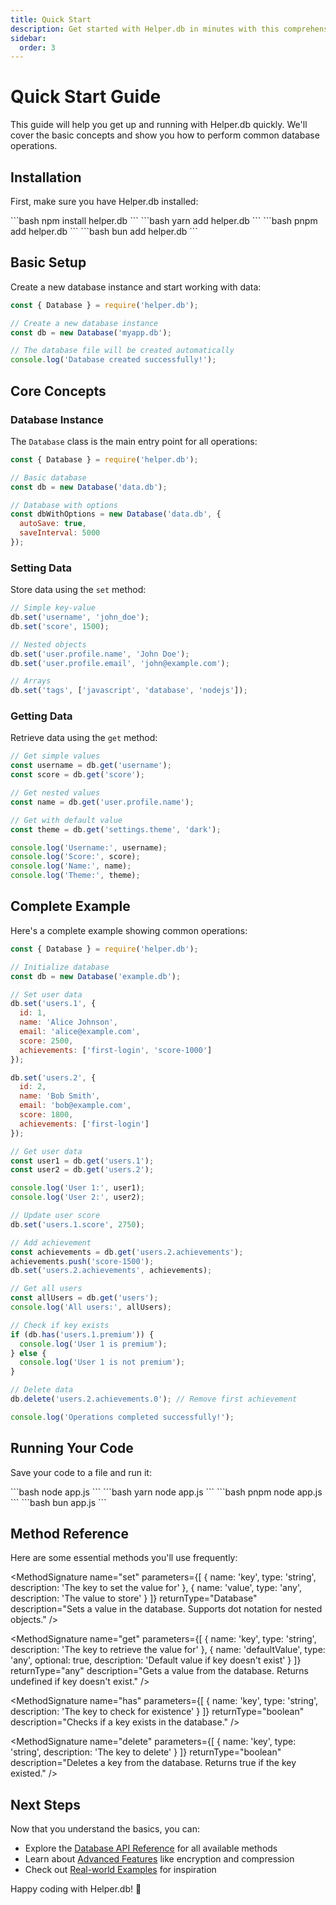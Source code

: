 ```yaml
---
title: Quick Start
description: Get started with Helper.db in minutes with this comprehensive guide.
sidebar:
  order: 3
---
```



# Quick Start Guide

This guide will help you get up and running with Helper.db quickly. We'll cover the basic concepts and show you how to perform common database operations.

## Installation

First, make sure you have Helper.db installed:

<Tabs>
  <TabItem label="npm">
  ```bash
  npm install helper.db
  ```
  </TabItem>
  <TabItem label="yarn">
  ```bash
  yarn add helper.db
  ```
  </TabItem>
  <TabItem label="pnpm">
  ```bash
  pnpm add helper.db
  ```
  </TabItem>
  <TabItem label="bun">
  ```bash
  bun add helper.db
  ```
  </TabItem>
</Tabs>

## Basic Setup

Create a new database instance and start working with data:

```javascript title="app.js"
const { Database } = require('helper.db');

// Create a new database instance
const db = new Database('myapp.db');

// The database file will be created automatically
console.log('Database created successfully!');
```

## Core Concepts

### Database Instance

The `Database` class is the main entry point for all operations:

```javascript title="Creating Database"
const { Database } = require('helper.db');

// Basic database
const db = new Database('data.db');

// Database with options
const dbWithOptions = new Database('data.db', {
  autoSave: true,
  saveInterval: 5000
});
```

### Setting Data

Store data using the `set` method:

```javascript title="Setting Data"
// Simple key-value
db.set('username', 'john_doe');
db.set('score', 1500);

// Nested objects
db.set('user.profile.name', 'John Doe');
db.set('user.profile.email', 'john@example.com');

// Arrays
db.set('tags', ['javascript', 'database', 'nodejs']);
```

### Getting Data

Retrieve data using the `get` method:

```javascript title="Getting Data"
// Get simple values
const username = db.get('username');
const score = db.get('score');

// Get nested values
const name = db.get('user.profile.name');

// Get with default value
const theme = db.get('settings.theme', 'dark');

console.log('Username:', username);
console.log('Score:', score);
console.log('Name:', name);
console.log('Theme:', theme);
```

## Complete Example

Here's a complete example showing common operations:

```javascript title="complete-example.js"
const { Database } = require('helper.db');

// Initialize database
const db = new Database('example.db');

// Set user data
db.set('users.1', {
  id: 1,
  name: 'Alice Johnson',
  email: 'alice@example.com',
  score: 2500,
  achievements: ['first-login', 'score-1000']
});

db.set('users.2', {
  id: 2,
  name: 'Bob Smith',
  email: 'bob@example.com',
  score: 1800,
  achievements: ['first-login']
});

// Get user data
const user1 = db.get('users.1');
const user2 = db.get('users.2');

console.log('User 1:', user1);
console.log('User 2:', user2);

// Update user score
db.set('users.1.score', 2750);

// Add achievement
const achievements = db.get('users.2.achievements');
achievements.push('score-1500');
db.set('users.2.achievements', achievements);

// Get all users
const allUsers = db.get('users');
console.log('All users:', allUsers);

// Check if key exists
if (db.has('users.1.premium')) {
  console.log('User 1 is premium');
} else {
  console.log('User 1 is not premium');
}

// Delete data
db.delete('users.2.achievements.0'); // Remove first achievement

console.log('Operations completed successfully!');
```

## Running Your Code

Save your code to a file and run it:

<Tabs>
  <TabItem label="npm">
  ```bash
  node app.js
  ```
  </TabItem>
  <TabItem label="yarn">
  ```bash
  yarn node app.js
  ```
  </TabItem>
  <TabItem label="pnpm">
  ```bash
  pnpm node app.js
  ```
  </TabItem>
  <TabItem label="bun">
  ```bash
  bun app.js
  ```
  </TabItem>
</Tabs>

## Method Reference

Here are some essential methods you'll use frequently:

<MethodSignature 
  name="set"
  parameters={[
    { name: 'key', type: 'string', description: 'The key to set the value for' },
    { name: 'value', type: 'any', description: 'The value to store' }
  ]}
  returnType="Database"
  description="Sets a value in the database. Supports dot notation for nested objects."
/>

<MethodSignature 
  name="get"
  parameters={[
    { name: 'key', type: 'string', description: 'The key to retrieve the value for' },
    { name: 'defaultValue', type: 'any', optional: true, description: 'Default value if key doesn\'t exist' }
  ]}
  returnType="any"
  description="Gets a value from the database. Returns undefined if key doesn't exist."
/>

<MethodSignature 
  name="has"
  parameters={[
    { name: 'key', type: 'string', description: 'The key to check for existence' }
  ]}
  returnType="boolean"
  description="Checks if a key exists in the database."
/>

<MethodSignature 
  name="delete"
  parameters={[
    { name: 'key', type: 'string', description: 'The key to delete' }
  ]}
  returnType="boolean"
  description="Deletes a key from the database. Returns true if the key existed."
/>

## Next Steps

Now that you understand the basics, you can:

- Explore the [Database API Reference](/reference/database/) for all available methods
- Learn about [Advanced Features](/advanced/configuration/) like encryption and compression
- Check out [Real-world Examples](/examples/) for inspiration

Happy coding with Helper.db! 🚀